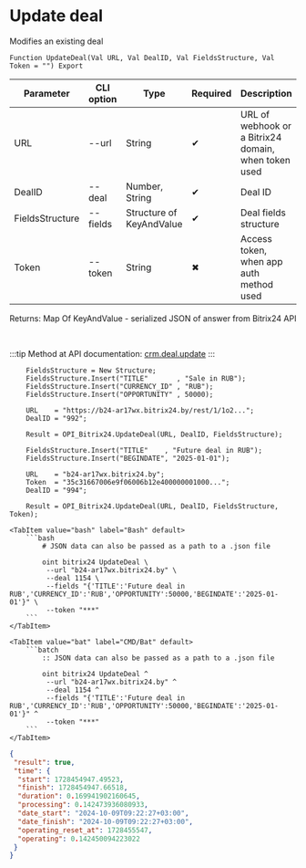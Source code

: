 ﻿---
sidebar_position: 5
---


# Update deal
 Modifies an existing deal



`Function UpdateDeal(Val URL, Val DealID, Val FieldsStructure, Val Token = "") Export`

  | Parameter | CLI option | Type | Required | Description |
  |-|-|-|-|-|
  | URL | --url | String | &#x2714; | URL of webhook or a Bitrix24 domain, when token used |
  | DealID | --deal | Number, String | &#x2714; | Deal ID |
  | FieldsStructure | --fields | Structure of KeyAndValue | &#x2714; | Deal fields structure |
  | Token | --token | String | &#x2716; | Access token, when app auth method used |

  
  Returns:  Map Of KeyAndValue - serialized JSON of answer from Bitrix24 API

<br/>

:::tip
Method at API documentation: [crm.deal.update](https://dev.1c-bitrix.ru/rest_help/crm/cdeals/crm_deal_update.php)
:::
<br/>


```bsl title="1C:Enterprise/OneScript code example"
    FieldsStructure = New Structure;
    FieldsStructure.Insert("TITLE"       , "Sale in RUB");
    FieldsStructure.Insert("CURRENCY_ID" , "RUB");
    FieldsStructure.Insert("OPPORTUNITY" , 50000);

    URL    = "https://b24-ar17wx.bitrix24.by/rest/1/1o2...";
    DealID = "992";

    Result = OPI_Bitrix24.UpdateDeal(URL, DealID, FieldsStructure);

    FieldsStructure.Insert("TITLE"    , "Future deal in RUB");
    FieldsStructure.Insert("BEGINDATE", "2025-01-01");

    URL    = "b24-ar17wx.bitrix24.by";
    Token  = "35c31667006e9f06006b12e400000001000...";
    DealID = "994";

    Result = OPI_Bitrix24.UpdateDeal(URL, DealID, FieldsStructure, Token);
```
 

 <Tabs>
  
    <TabItem value="bash" label="Bash" default>
        ```bash
            # JSON data can also be passed as a path to a .json file
            
            oint bitrix24 UpdateDeal \
             --url "b24-ar17wx.bitrix24.by" \
             --deal 1154 \
             --fields "{'TITLE':'Future deal in RUB','CURRENCY_ID':'RUB','OPPORTUNITY':50000,'BEGINDATE':'2025-01-01'}" \
             --token "***"
        ```
    </TabItem>
  
    <TabItem value="bat" label="CMD/Bat" default>
        ```batch
            :: JSON data can also be passed as a path to a .json file
            
            oint bitrix24 UpdateDeal ^
             --url "b24-ar17wx.bitrix24.by" ^
             --deal 1154 ^
             --fields "{'TITLE':'Future deal in RUB','CURRENCY_ID':'RUB','OPPORTUNITY':50000,'BEGINDATE':'2025-01-01'}" ^
             --token "***"
        ```
    </TabItem>
</Tabs>


```json title="Result"
{
 "result": true,
 "time": {
  "start": 1728454947.49523,
  "finish": 1728454947.66518,
  "duration": 0.169941902160645,
  "processing": 0.142473936080933,
  "date_start": "2024-10-09T09:22:27+03:00",
  "date_finish": "2024-10-09T09:22:27+03:00",
  "operating_reset_at": 1728455547,
  "operating": 0.142450094223022
 }
}
```
